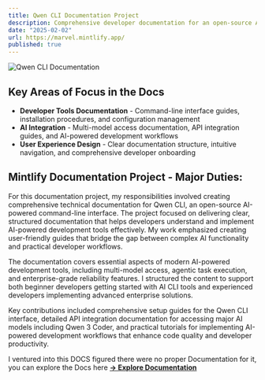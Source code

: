 ```yaml
---
title: Qwen CLI Documentation Project
description: Comprehensive developer documentation for an open-source AI-powered command-line interface with multi-model access and enterprise-grade capabilities.
date: "2025-02-02"
url: https://marvel.mintlify.app/
published: true
---
```


![Qwen CLI Documentation](/qwen-cli-docs.png)

## Key Areas of Focus in the Docs
- **Developer Tools Documentation** - Command-line interface guides, installation procedures, and configuration management
- **AI Integration** - Multi-model access documentation, API integration guides, and AI-powered development workflows  
- **User Experience Design** - Clear documentation structure, intuitive navigation, and comprehensive developer onboarding

## Mintlify Documentation Project - Major Duties:
For this documentation project, my responsibilities involved creating comprehensive technical documentation for Qwen CLI, an open-source AI-powered command-line interface. The project focused on delivering clear, structured documentation that helps developers understand and implement AI-powered development tools effectively. My work emphasized creating user-friendly guides that bridge the gap between complex AI functionality and practical developer workflows.

The documentation covers essential aspects of modern AI-powered development tools, including multi-model access, agentic task execution, and enterprise-grade reliability features. I structured the content to support both beginner developers getting started with AI CLI tools and experienced developers implementing advanced enterprise solutions.

Key contributions included comprehensive setup guides for the Qwen CLI interface, detailed API integration documentation for accessing major AI models including Qwen 3 Coder, and practical tutorials for implementing AI-powered development workflows that enhance code quality and developer productivity.

I ventured into this DOCS figured there were no proper Documentation for it, you can explore the Docs here
**[→ Explore Documentation](https://marvel.mintlify.app/)**